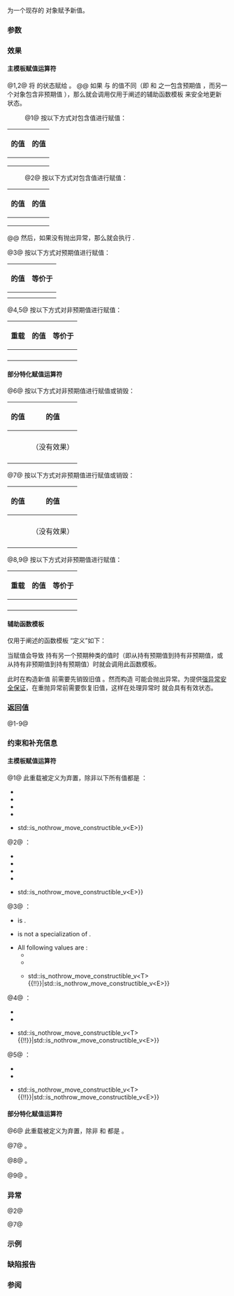 {{cpp/utility/expected/title|1=operator=}}
{{cpp/utility/expected/navbar}}

{{dcl begin}}
{{dcl h|主模板}}
{{dcla|num=1|since=c++23|1=
constexpr expected&amp; operator=( const expected&amp; other );
}}
{{dcla|num=2|since=c++23|1=
constexpr expected&amp; operator=( expected&amp;&amp; other ) noexcept(/* 见下文 */);
}}
{{dcla|num=3|since=c++23|1=
template&lt; class U = std::remove_cv_t&lt;T&gt; &gt;
constexpr expected&amp; operator=( U&amp;&amp; v );
}}
{{dcla|num=4|since=c++23|1=
template&lt; class G &gt;
constexpr expected&amp; operator=( const std::unexpected&lt;G&gt;&amp; e );
}}
{{dcla|num=5|since=c++23|1=
template&lt; class G &gt;
constexpr expected&amp; operator=( std::unexpected&lt;G&gt;&amp;&amp; e );
}}
{{dcl h|{{c/core|void}} 部分特化}}
{{dcla|num=6|since=c++23|1=
constexpr expected&amp; operator=( const expected&amp; other );
}}
{{dcla|num=7|since=c++23|1=
constexpr expected&amp; operator=( expected&amp;&amp; other ) noexcept(/* 见下文 */);
}}
{{dcla|num=8|since=c++23|1=
template&lt; class G &gt;
constexpr expected&amp; operator=( const std::unexpected&lt;G&gt;&amp; e );
}}
{{dcla|num=9|since=c++23|1=
template&lt; class G &gt;
constexpr expected&amp; operator=( std::unexpected&lt;G&gt;&amp;&amp; e );
}}
{{dcl h|辅助函数模板}}
{{dcl|num=10|since=c++23|notes={{mark expos}}|
template&lt; class T, class U, class... Args &gt;
constexpr void reinit-expected( T&amp; newval, U&amp; oldval, Args&amp;&amp;... args )
}}
{{dcl end}}

为一个现存的 {{tt|expected}} 对象赋予新值。

===参数===
{{par begin}}
{{par|other|包含值要用来赋值的 {{tt|expected}} 对象}}
{{par|v|用来初始化包含值的值}}
{{par|e|包含值要用来赋值的 {{ltt std|cpp/utility/expected/unexpected}} 对象}}
{{par|newval|要构造的包含值}}
{{par|oldval|要销毁的包含值}}
{{par|args|用作 {{c|newval}} 的初始化器的实参}}
{{par end}}

===效果===
====主模板赋值运算符====
@1,2@ 将 {{c|other}} 的状态赋给 {{c|*this}}。
@@ 如果 {{rlpf|operator bool|has_value}} 与 {{c|rhs.has_value()}} 的值不同（即 {{c|*this}} 和 {{c|other}} 之一包含预期值 {{rlpi|/#数据成员|val}}，而另一个对象包含非预期值 {{rlpi|/#数据成员|unex}}），那么就会调用仅用于阐述的辅助函数模板 [[#辅助函数模板|{{tti|reinit-expected}}]] 来安全地更新状态。
:@1@ 按以下方式对包含值进行赋值：
{|class="wikitable"
!rowspan=2|{{nbsp}}{{rlpf|operator bool|has_value}} 的值{{nbsp}}
!colspan=2|{{c|other.has_value()}} 的值
|-
!style="font-weight: normal;"|{{c|true}}
!style="font-weight: normal;"|{{c|false}}
|-
|style="text-align: center;"|{{c|true}}
|{{box|{{tti|val}}{{nbspt}}{{c/core|1== *other;}}}}
|{{box|{{tti|reinit-expected}}&lt;br&gt;{{nbspt|4}}{{c/core|(}}{{tti|unex}}{{c/core|,}}{{nbspt}}{{tti|val}}{{c/core|, other.error());}}}}
|-
|style="text-align: center;"|{{c|false}}
|{{box|{{tti|reinit-expected}}&lt;br&gt;{{nbspt|4}}{{c/core|(}}{{tti|val}}{{c/core|,}}{{nbspt}}{{tti|unex}}{{c/core|, *other);}}}}
|{{box|{{tti|unex}}{{nbspt}}{{c/core|1== other.error();}}}}
|}
:@2@ 按以下方式对包含值进行赋值：
{|class="wikitable"
!rowspan=2|{{nbsp}}{{rlpf|operator bool|has_value}} 的值{{nbsp}}
!colspan=2|{{c|other.has_value()}} 的值
|-
!style="font-weight: normal;"|{{c|true}}
!style="font-weight: normal;"|{{c|false}}
|-
|style="text-align: center;"|{{c|true}}
|{{box|{{tti|val}}{{nbspt}}{{c/core|1== std::move(*other);}}}}
|{{box|{{tti|reinit-expected}}&lt;br&gt;{{nbspt|4}}{{c/core|(}}{{tti|unex}}{{c/core|,}}{{nbspt}}{{tti|val}}{{c/core|, std::move(other.error()));}}}}
|-
|style="text-align: center;"|{{c|false}}
|{{box|{{tti|reinit-expected}}&lt;br&gt;{{nbspt|4}}{{c/core|(}}{{tti|val}}{{c/core|,}}{{nbspt}}{{tti|unex}}{{c/core|,}}&lt;br&gt;{{nbspt|5}}{{c/core|std::move(*other));}}}}
|{{box|{{tti|unex}}{{nbspt}}{{c/core|1== std::move(other.error());}}}}
|}
@@ 然后，如果没有抛出异常，那么就会执行 {{box|{{rlpi|/#数据成员|has_val}}{{nbspt}}{{c/core|1== other.has_value();}}}}.

@3@ 按以下方式对预期值进行赋值：
{|class="wikitable"
!{{nbsp}}{{rlpf|operator bool|has_value}} 的值{{nbsp}}
!等价于
|-
|style="text-align: center;"|{{c|true}}
|{{box|{{tti|val}}{{nbspt}}{{c/core|1== std::forward&lt;U&gt;(v);}}}}
|-
|style="text-align: center;"|{{c|false}}
|{{box|{{tti|reinit-expected}}{{c/core|(}}{{tti|val}}{{c/core|,}}{{nbspt}}{{tti|unex}}{{c/core|, std::forward&lt;U&gt;(v));}}&lt;br&gt;{{tti|has_val}}{{nbspt}}{{c/core|1== false;}}}}
|}

@4,5@ 按以下方式对非预期值进行赋值：
{|class="wikitable"
!{{nbsp}}重载{{nbsp}}
!{{nbsp}}{{rlpf|operator bool|has_value}} 的值{{nbsp}}
!等价于
|-
|rowspan=2 style="text-align: center;"|{{vl|4}}
|style="text-align: center;"|{{c|true}}
|{{box|{{tti|reinit-expected}}{{c/core|(}}{{tti|val}}{{c/core|,}}{{nbspt}}{{tti|unex}}{{c/core|, std::forward&lt;const G&amp;&gt;(e.error()));}}&lt;br&gt;{{tti|has_val}}{{nbspt}}{{c/core|1== false;}}}}
|-
|style="text-align: center;"|{{c|false}}
|{{box|{{tti|unex}}{{nbspt}}{{c/core|1== std::forward&lt;const G&amp;&gt;(e.error());}}}}
|-
|rowspan=2 style="text-align: center;"|{{vl|5}}
|style="text-align: center;"|{{c|true}}
|{{box|{{tti|reinit-expected}}{{c/core|(}}{{tti|val}}{{c/core|,}}{{nbspt}}{{tti|unex}}{{c/core|, std::forward&lt;G&gt;(e.error()));}}&lt;br&gt;{{tti|has_val}}{{nbspt}}{{c/core|1== false;}}}}
|-
|style="text-align: center;"|{{c|false}}
|{{box|{{tti|unex}}{{nbspt}}{{c/core|1== std::forward&lt;G&gt;(e.error());}}}}
|}

===={{c/core|void}} 部分特化赋值运算符====
@6@ 按以下方式对非预期值进行赋值或销毁：
{|class="wikitable"
!rowspan=2|{{nbsp}}{{rlpf|operator bool|has_value}} 的值{{nbsp}}
!colspan=2|{{c|other.has_value()}} 的值
|-
!style="font-weight: normal;"|{{c|true}}
!style="font-weight: normal;"|{{c|false}}
|-
|style="text-align: center;"|{{c|true}}
|（没有效果）
|{{box|{{c/core|std::construct_at}}&lt;br&gt;{{nbspt|4}}{{c/core|(std::addressof(}}{{tti|unex}}{{c/core|), rhs.}}{{tti|unex}}{{c/core|);}}&lt;br&gt;{{tti|has_val}}{{nbspt}}{{c/core|1== false;}}}}
|-
|style="text-align: center;"|{{c|false}}
|{{box|{{c/core|std::destroy_at}}&lt;br&gt;{{nbspt|4}}{{c/core|(std::addressof(}}{{tti|unex}}{{c/core|));}}&lt;br&gt;{{tti|has_val}}{{nbspt}}{{c/core|1== true;}}}}
|{{box|{{tti|unex}}{{nbspt}}{{c/core|1== other.error();}}}}
|}

@7@ 按以下方式对非预期值进行赋值或销毁：
{|class="wikitable"
!rowspan=2|{{nbsp}}{{rlpf|operator bool|has_value}} 的值{{nbsp}}
!colspan=2|{{c|other.has_value()}} 的值
|-
!style="font-weight: normal;"|{{c|true}}
!style="font-weight: normal;"|{{c|false}}
|-
|style="text-align: center;"|{{c|true}}
|（没有效果）
|{{box|{{c/core|std::construct_at}}&lt;br&gt;{{nbspt|4}}{{c/core|(std::addressof(}}{{tti|unex}}{{c/core|),}}&lt;br&gt;{{nbspt|5}}{{c/core|std::move(rhs.}}{{tti|unex}}{{c/core|));}}&lt;br&gt;{{tti|has_val}}{{nbspt}}{{c/core|1== false;}}}}
|-
|style="text-align: center;"|{{c|false}}
|{{box|{{c/core|std::destroy_at(std::addressof(}}{{tti|unex}}{{c/core|));}}&lt;br&gt;{{tti|has_val}}{{nbspt}}{{c/core|1== true;}}}}
|{{box|{{tti|unex}}{{nbspt}}{{c/core|1== std::move(other.error());}}}}
|}

@8,9@ 按以下方式对非预期值进行赋值：
{|class="wikitable"
!{{nbsp}}重载{{nbsp}}
!{{nbsp}}{{rlpf|operator bool|has_value}} 的值{{nbsp}}
!等价于
|-
|rowspan=2 style="text-align: center;"|{{vl|8}}
|style="text-align: center;"|{{c|true}}
|{{box|{{c/core|std::construct_at(std::addressof(}}{{tti|unex}}{{c/core|),}}&lt;br&gt;{{nbspt|18}}{{c/core|std::forward&lt;const G&amp;&gt;(e.error()));}}&lt;br&gt;{{tti|has_val}}{{nbspt}}{{c/core|1== false;}}}}
|-
|style="text-align: center;"|{{c|false}}
|{{box|{{tti|unex}}{{nbspt}}{{c/core|1== std::forward&lt;const G&amp;&gt;(e.error());}}}}
|-
|rowspan=2 style="text-align: center;"|{{vl|9}}
|style="text-align: center;"|{{c|true}}
|{{box|{{c/core|std::construct_at(std::addressof(}}{{tti|unex}}{{c/core|), std::forward&lt;G&gt;(e.error()));}}&lt;br&gt;{{tti|has_val}}{{nbspt}}{{c/core|1== false;}}}}
|-
|style="text-align: center;"|{{c|false}}
|{{box|{{tti|unex}}{{nbspt}}{{c/core|1== std::forward&lt;G&gt;(e.error());}}}}
|}

====辅助函数模板====
仅用于阐述的函数模板 {{tti|reinit-expected}} “定义”如下：
{{source|1=
template&lt;class NewType, class OldType, class... Args&gt;
constexpr void reinit-expected(NewType&amp; new_val, OldType&amp; old_val, Args&amp;&amp;... args)
{
    // 情况 1：“new_val” 的构造不会抛出：
    // 在销毁 “old_val” 后可以直接构造 “new_val”
    if constexpr (std::is_nothrow_constructible_v&lt;NewType, Args...&gt;)
    {
        std::destroy_at(std::addressof(old_val));
        std::construct_at(std::addressof(new_val), std::forward&lt;Args&gt;(args)...);
    }
    // 情况 2：“new_val” 的移动构造不会抛出：
    // 先构造一个临时的 NewType 对象
    // （如果该构造抛出异常，那么 “old_val” 不会受到影响）
    else if constexpr (std::is_nothrow_move_constructible_v&lt;NewType&gt;)
    {
        NewType temp(std::forward&lt;Args&gt;(args)...); // 可能会抛出异常
        std::destroy_at(std::addressof(old_val));
        std::construct_at(std::addressof(new_val), std::move(temp));
    }
    // 情况 3：“new_val” 的构造可能会抛出：
    // 需要备份 “old_val” 以从异常中恢复
    else
    {
        OldType temp(std::move(old_val)); // 可能会抛出异常
        std::destroy_at(std::addressof(old_val));
        try
        {
            std::construct_at(std::addressof(new_val),
                              std::forward&lt;Args&gt;(args)...); // 可能会抛出异常
        }
        catch (...)
        {
            std::construct_at(std::addressof(old_val), std::move(temp));
            throw;
        }
    }
}
}}

当赋值会导致 {{c|*this}} 持有另一个预期种类的值时（即从持有预期值到持有非预期值，或从持有非预期值到持有预期值）时就会调用此函数模板。

此时在构造新值 {{c|newval}} 前需要先销毁旧值 {{c|oldval}}。然而构造 {{c|newval}} 可能会抛出异常。为提供[[cpp/language/exceptions#异常安全|强异常安全保证]]，在重抛异常前需要恢复旧值，这样在处理异常时 {{c|*this}} 就会具有有效状态。

===返回值===
@1-9@ {{c|*this}}

===约束和补充信息===
====主模板赋值运算符====
@1@ 此重载被定义为弃置，除非以下所有值都是 {{c|true}}：
* {{c|std::is_copy_assignable_v&lt;T&gt;}}
* {{c|std::is_copy_constructible_v&lt;T&gt;}}
* {{c|std::is_copy_assignable_v&lt;E&gt;}}
* {{c|std::is_copy_constructible_v&lt;E&gt;}}
* {{c|std::is_nothrow_move_constructible_v&lt;T&gt; {{!!}} std::is_nothrow_move_constructible_v&lt;E&gt;}}

@2@ {{cpp/enable if|以下所有值都是 {{c|true}} }}：
* {{c|std::is_move_assignable_v&lt;T&gt;}}
* {{c|std::is_move_constructible_v&lt;T&gt;}}
* {{c|std::is_move_assignable_v&lt;E&gt;}}
* {{c|std::is_move_constructible_v&lt;E&gt;}}
* {{c|std::is_nothrow_move_constructible_v&lt;T&gt; {{!!}} std::is_nothrow_move_constructible_v&lt;E&gt;}}

@3@ {{cpp/enable if|满足以下所有条件}}：
* {{c|std::is_same_v&lt;expected, std::remove_cvref_t&lt;U&gt;&gt;}} is {{c|false}}.
* {{c|std::remove_cvref_t&lt;U&gt;}} is not a specialization of {{tt|std::unexpected}}.
* All following values are {{c|true}}:
** {{c|std::is_constructible_v&lt;T, U&gt;}}
** {{c|std::is_assignable_v&lt;T&amp;, U&gt;}}
** {{c multi|std::is_nothrow_constructible_v&lt;T, U&gt; {{!!}} std::is_nothrow_move_constructible_v&lt;T&gt; {{!!}}|std::is_nothrow_move_constructible_v&lt;E&gt;}}

@4@ {{cpp/enable if|以下所有值都是 {{c|true}} }}：
* {{c|std::is_constructible_v&lt;E, const G&amp;&gt;}}
* {{c|std::is_assignable_v&lt;E&amp;, const G&amp;&gt;}}
* {{c multi|std::is_nothrow_constructible_v&lt;E, const G&amp;&gt; {{!!}} std::is_nothrow_move_constructible_v&lt;T&gt; {{!!}}|std::is_nothrow_move_constructible_v&lt;E&gt;}}

@5@ {{cpp/enable if|以下所有值都是 {{c|true}} }}：
* {{c|std::is_constructible_v&lt;E, G&gt;}}
* {{c|std::is_assignable_v&lt;E&amp;, G&gt;}}
* {{c multi|std::is_nothrow_constructible_v&lt;E, G&gt; {{!!}} std::is_nothrow_move_constructible_v&lt;T&gt; {{!!}}|std::is_nothrow_move_constructible_v&lt;E&gt;}}

===={{c/core|void}} 部分特化赋值运算符====
@6@ 此重载被定义为弃置，除非 {{c|std::is_copy_assignable_v&lt;E&gt;}} 和 {{c|std::is_copy_constructible_v&lt;E&gt;}} 都是 {{c|true}}。

@7@ {{cpp/enable if| {{c|std::is_move_constructible_v&lt;E&gt;}} 和 {{c|std::is_move_assignable_v&lt;E&gt;}} 都是 {{c|true}} }}。

@8@ {{cpp/enable if| {{c|std::is_constructible_v&lt;E, const G&amp;&gt;}} 和 {{c|std::is_assignable_v&lt;E&amp;, const G&amp;&gt;}} 都是 {{c|true}} }}。

@9@ {{cpp/enable if| {{c|std::is_constructible_v&lt;E, G&gt;}} 和 {{c|std::is_assignable_v&lt;E&amp;, G&gt;}} 都是 {{c|true}} }}。

===异常===
@2@ {{noexcept|
    std::is_nothrow_move_constructible_v&lt;T&gt; &amp;&amp; std::is_nothrow_move_assignable_v&lt;T&gt; &amp;&amp;
    std::is_nothrow_move_constructible_v&lt;E&gt; &amp;&amp; std::is_nothrow_move_assignable_v&lt;E&gt;}}

@7@ {{noexcept|std::is_nothrow_move_constructible_v&lt;E&gt; &amp;&amp; std::is_nothrow_move_assignable_v&lt;E&gt;}}

===示例===
{{example}}

===缺陷报告===
{{dr list begin}}
{{dr list item|wg=lwg|dr=3886|std=C++23|before=重载 {{vl|3}} 的默认模板实参是 {{tt|T}}|after=改成 {{c/core|std::remove_cv_t&lt;T&gt;}}}}
{{dr list item|wg=lwg|dr=4025|std=C++23|before=在 {{tt|E}} 不可移动构造或移动赋值时重载 {{v|7}} 会被定义为弃置|after=此时该重载不会参与重载决议}}
{{dr list end}}

===参阅===
{{dsc begin}}
{{dsc inc|cpp/utility/expected/dsc emplace}}
{{dsc end}}

{{langlinks|de|es|fr|it|ja|pt|ru|en}}